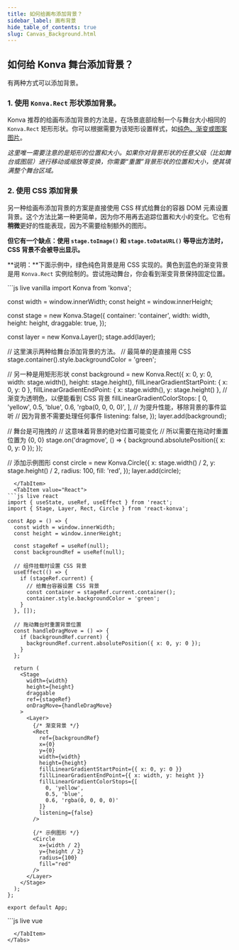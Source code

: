 ```yaml
---
title: 如何给画布添加背景？
sidebar_label: 画布背景
hide_table_of_contents: true
slug: Canvas_Background.html
---
```


## 如何给 Konva 舞台添加背景？

有两种方式可以添加背景。

### 1. 使用 `Konva.Rect` 形状添加背景。

Konva 推荐的给画布添加背景的方法是，在场景底部绘制一个与舞台大小相同的 `Konva.Rect` 矩形形状。你可以根据需要为该矩形设置样式，如[纯色、渐变或图案图片](/docs/styling/Fill.html)。

*这里唯一需要注意的是矩形的位置和大小。如果你对背景形状的任意父级（比如舞台或图层）进行移动或缩放等变换，你需要“重置”背景形状的位置和大小，使其填满整个舞台区域。*

### 2. 使用 CSS 添加背景

另一种给画布添加背景的方案是直接使用 CSS 样式给舞台的容器 DOM 元素设置背景。这个方法比第一种更简单，因为你不用再去追踪位置和大小的变化。它也有**稍微**更好的性能表现，因为不需要绘制额外的图形。

**但它有一个缺点：使用 `stage.toImage()` 和 `stage.toDataURL()` 等导出方法时，CSS 背景不会被导出显示。**


**说明：**下面示例中，绿色纯色背景是用 CSS 实现的。黄色到蓝色的渐变背景是用 `Konva.Rect` 实例绘制的。尝试拖动舞台，你会看到渐变背景保持固定位置。

<Tabs>
  <TabItem value="Vanilla" default>
```js live vanilla
import Konva from 'konva';

const width = window.innerWidth;
const height = window.innerHeight;

const stage = new Konva.Stage({
  container: 'container',
  width: width,
  height: height,
  draggable: true,
});

const layer = new Konva.Layer();
stage.add(layer);

// 这里演示两种给舞台添加背景的方法。
// 最简单的是直接用 CSS
stage.container().style.backgroundColor = 'green';

// 另一种是用矩形形状
const background = new Konva.Rect({
  x: 0,
  y: 0,
  width: stage.width(),
  height: stage.height(),
  fillLinearGradientStartPoint: { x: 0, y: 0 },
  fillLinearGradientEndPoint: { x: stage.width(), y: stage.height() },
  // 渐变为透明色，以便能看到 CSS 背景
  fillLinearGradientColorStops: [
    0,
    'yellow',
    0.5,
    'blue',
    0.6,
    'rgba(0, 0, 0, 0)',
  ],
  // 为提升性能，移除背景的事件监听
  // 因为背景不需要处理任何事件
  listening: false,
});
layer.add(background);

// 舞台是可拖拽的
// 这意味着背景的绝对位置可能变化
// 所以需要在拖动时重置位置为 {0, 0}
stage.on('dragmove', () => {
  background.absolutePosition({ x: 0, y: 0 });
});

// 添加示例图形
const circle = new Konva.Circle({
  x: stage.width() / 2,
  y: stage.height() / 2,
  radius: 100,
  fill: 'red',
});
layer.add(circle);
```
  </TabItem>
  <TabItem value="React">
```js live react
import { useState, useRef, useEffect } from 'react';
import { Stage, Layer, Rect, Circle } from 'react-konva';

const App = () => {
  const width = window.innerWidth;
  const height = window.innerHeight;
  
  const stageRef = useRef(null);
  const backgroundRef = useRef(null);
  
  // 组件挂载时设置 CSS 背景
  useEffect(() => {
    if (stageRef.current) {
      // 给舞台容器设置 CSS 背景
      const container = stageRef.current.container();
      container.style.backgroundColor = 'green';
    }
  }, []);
  
  // 拖动舞台时重置背景位置
  const handleDragMove = () => {
    if (backgroundRef.current) {
      backgroundRef.current.absolutePosition({ x: 0, y: 0 });
    }
  };
  
  return (
    <Stage 
      width={width} 
      height={height}
      draggable
      ref={stageRef}
      onDragMove={handleDragMove}
    >
      <Layer>
        {/* 渐变背景 */}
        <Rect
          ref={backgroundRef}
          x={0}
          y={0}
          width={width}
          height={height}
          fillLinearGradientStartPoint={{ x: 0, y: 0 }}
          fillLinearGradientEndPoint={{ x: width, y: height }}
          fillLinearGradientColorStops={[
            0, 'yellow',
            0.5, 'blue', 
            0.6, 'rgba(0, 0, 0, 0)'
          ]}
          listening={false}
        />
        
        {/* 示例图形 */}
        <Circle
          x={width / 2}
          y={height / 2}
          radius={100}
          fill="red"
        />
      </Layer>
    </Stage>
  );
};

export default App;
```
  </TabItem>
  <TabItem value="Vue">
```js live vue
<template>
  <v-stage 
    ref="stageRef" 
    :config="stageConfig"
    @dragmove="handleDragMove"
  >
    <v-layer>
      <!-- 渐变背景 -->
      <v-rect
        ref="backgroundRef"
        :config="backgroundConfig"
      />
      
      <!-- 示例图形 -->
      <v-circle
        :config="circleConfig"
      />
    </v-layer>
  </v-stage>
</template>

<script setup>
import { ref, onMounted, computed } from 'vue';

const width = window.innerWidth;
const height = window.innerHeight;

const stageRef = ref(null);
const backgroundRef = ref(null);

const stageConfig = {
  width,
  height,
  draggable: true
};

const backgroundConfig = {
  x: 0,
  y: 0,
  width: width,
  height: height,
  fillLinearGradientStartPoint: { x: 0, y: 0 },
  fillLinearGradientEndPoint: { x: width, y: height },
  fillLinearGradientColorStops: [
    0, 'yellow',
    0.5, 'blue',
    0.6, 'rgba(0, 0, 0, 0)'
  ],
  listening: false
};

const circleConfig = {
  x: width / 2,
  y: height / 2,
  radius: 100,
  fill: 'red'
};

// 组件挂载时设置 CSS 背景
onMounted(() => {
  if (stageRef.value) {
    // 给舞台容器设置 CSS 背景
    const container = stageRef.value.getNode().container();
    container.style.backgroundColor = 'green';
  }
});

// 拖动舞台时重置背景位置
const handleDragMove = () => {
  if (backgroundRef.value) {
    backgroundRef.value.getNode().absolutePosition({ x: 0, y: 0 });
  }
};
</script>
```
  </TabItem>
</Tabs>